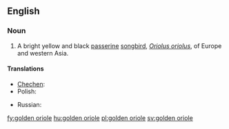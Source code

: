 ==English==

===Noun===
{{wikipedia|Golden Oriole}}
{{en-noun|sg=[[golden]] [[oriole]]}}

# A bright yellow and black [[passerine]] [[songbird]], ''[[Oriolus oriolus]]'', of Europe and western Asia.

====Translations====
{{trans-top|bird}}
* [[Chechen]]: {{tø|ce|селасат}}
* Polish: {{t+|pl|wilga|f}}
{{trans-mid}}
* Russian: {{t|ru|иволга|f|tr=ívolga}}
{{trans-bottom}}

[[fy:golden oriole]]
[[hu:golden oriole]]
[[pl:golden oriole]]
[[sv:golden oriole]]
